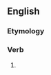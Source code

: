 ==English==

===Etymology===
{{suffix|en|esteem|eth|nocat=1}}

===Verb===
{{head|en|verb form}}

# {{en-archaic third-person singular of|esteem}}
